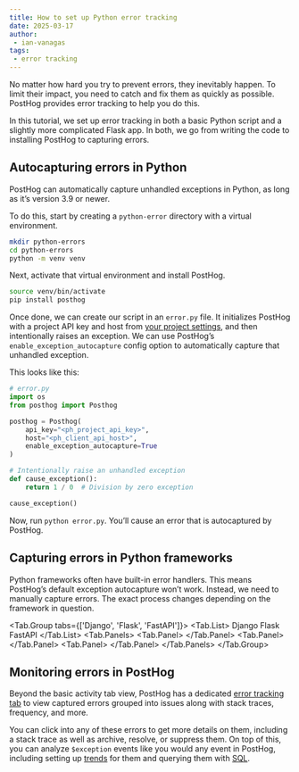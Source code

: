 ```yaml
---
title: How to set up Python error tracking
date: 2025-03-17
author:
 - ian-vanagas
tags:
 - error tracking
---
```


No matter how hard you try to prevent errors, they inevitably happen. To limit their impact, you need to catch and fix them as quickly as possible. PostHog provides  error tracking to help you do this. 

In this tutorial, we set up error tracking in both a basic Python script and a slightly more complicated Flask app. In both, we go from writing the code to installing PostHog to capturing errors.

## Autocapturing errors in Python

PostHog can automatically capture unhandled exceptions in Python, as long as it’s version 3.9 or newer. 

To do this, start by creating a `python-error` directory with a virtual environment.

```bash
mkdir python-errors
cd python-errors
python -m venv venv
```

Next, activate that virtual environment and install PostHog.

```bash
source venv/bin/activate
pip install posthog
```

Once done, we can create our script in an `error.py` file. It initializes PostHog with a project API key and host from [your project settings](https://us.posthog.com/settings/project), and then intentionally raises an exception. We can use PostHog’s `enable_exception_autocapture` config option to automatically capture that unhandled exception.

This looks like this:

```python
# error.py
import os
from posthog import Posthog

posthog = Posthog(
    api_key="<ph_project_api_key>",
    host="<ph_client_api_host>",
    enable_exception_autocapture=True
)

# Intentionally raise an unhandled exception
def cause_exception():
    return 1 / 0  # Division by zero exception

cause_exception()
```

Now, run `python error.py`. You’ll cause an error that is autocaptured by PostHog.

<ProductScreenshot
  imageLight="https://res.cloudinary.com/dmukukwp6/image/upload/Clean_Shot_2025_03_17_at_14_16_46_2x_cc3a14d076.png"
  imageDark="https://res.cloudinary.com/dmukukwp6/image/upload/Clean_Shot_2025_03_17_at_14_17_04_2x_dcf616f140.png"
  alt="PostHog"
  classes="rounded"
/>

## Capturing errors in Python frameworks

Python frameworks often have built-in error handlers. This means PostHog’s default exception autocapture won’t work. Instead, we need to manually capture errors. The exact process changes depending on the framework in question.


<Tab.Group tabs={['Django', 'Flask', 'FastAPI']}>
    <Tab.List>
      <Tab>Django</Tab>
      <Tab>Flask</Tab>
      <Tab>FastAPI</Tab>
    </Tab.List>
    <Tab.Panels>
        <Tab.Panel>
            <PythonDjangoExceptionAutocapture />
        </Tab.Panel>
        <Tab.Panel>
            <PythonFlaskErrorTracking />
        </Tab.Panel>
        <Tab.Panel>
            <PythonFastAPIErrorTracking />
        </Tab.Panel>
    </Tab.Panels>
</Tab.Group>

## Monitoring errors in PostHog

Beyond the basic activity tab view, PostHog has a dedicated [error tracking tab](https://us.posthog.com/error_tracking) to view captured errors grouped into issues along with stack traces, frequency, and more.

<ProductScreenshot
  imageLight="https://res.cloudinary.com/dmukukwp6/image/upload/Clean_Shot_2025_03_17_at_15_28_23_2x_af7585e805.png"
  imageDark="https://res.cloudinary.com/dmukukwp6/image/upload/Clean_Shot_2025_03_17_at_15_28_06_2x_f54c28c199.png"
  alt="PostHog"
  classes="rounded"
/>

You can click into any of these errors to get more details on them, including a stack trace as well as archive, resolve, or suppress them. On top of this, you can analyze `$exception` events like you would any event in PostHog, including setting up [trends](/docs/product-analytics/trends/overview) for them and querying them with [SQL](/docs/product-analytics/sql).